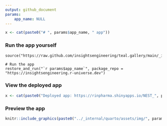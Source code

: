 ```yaml
---
output: github_document
params:
    app_name: NULL
---
```


<!-- Generated by app_readme_template.Rmd and generate_app_readme.R: do not edit by hand-->

```r
x <- cat(paste0("# ", params$app_name, " app"))
```


### Run the app yourself

```
source("https://raw.github.com/insightsengineering/teal.gallery/main/_internal/utils/sourceme.R")

# Run the app
restore_and_run("`r params$app_name`", package_repo = "https://insightsengineering.r-universe.dev")
```

### View the deployed app

```r
x <- cat(paste0("Deployed app: https://rinpharma.shinyapps.io/NEST_", params$app_name, "_stable"))
```

### Preview the app

```r
knitr::include_graphics(paste0("../_internal/quarto/assets/img/", params$app_name, ".gif"))
```
